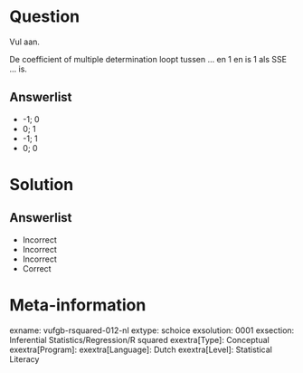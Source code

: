 Question
========

Vul aan. 

De coefficient of multiple determination  loopt tussen ... en 1 en is 1 als SSE ... is.
  
Answerlist
----------
* -1; 0
* 0; 1
* -1; 1
* 0; 0


Solution
========

Answerlist
----------
* Incorrect
* Incorrect
* Incorrect
* Correct

Meta-information
================
exname: vufgb-rsquared-012-nl
extype: schoice
exsolution: 0001
exsection: Inferential Statistics/Regression/R squared
exextra[Type]: Conceptual
exextra[Program]: 
exextra[Language]: Dutch
exextra[Level]: Statistical Literacy
